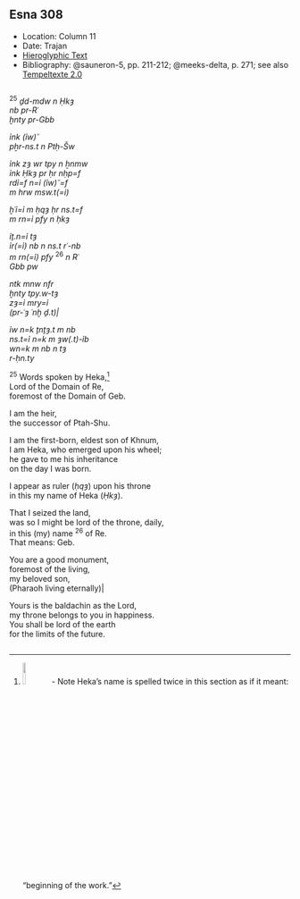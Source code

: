 ## Esna 308 {-}  
  
<style>  
  
  .col2 {  
    columns: 2 320px;         /* number of columns and width in pixels*/  
    -webkit-columns: 2 320px; /* chrome, safari */  
    -moz-columns: 2 320px;    /* firefox */  
    -webkit-column-break-inside: avoid;  
    -page-break-inside: avoid;  
    -break-inside: avoid;  
  }  
  
</style>  

- Location: Column 11
- Date: Trajan 
- [Hieroglyphic Text](https://www.ifao.egnet.net/uploads/publications/enligne/Temples-Esna003.pdf#page=269){target="_blank"}
- Bibliography: @sauneron-5, pp. 211-212; @meeks-delta, p. 271; see also [Tempeltexte 2.0](http://www.tempeltexte.uni-tuebingen.de/portal/#/text-detail/1167){target="_blank"}

<div class="col2">  

^25^ *ḏd-mdw n Ḥkȝ*  
*nb pr-Rʿ*  
*ḫnty pr-Gbb  *  
    
*ỉnk (ỉw)ʿʿ  *  
*pẖr-ns.t n Ptḥ-Šw  *  
    
*ỉnk zȝ wr tpy n ẖnmw  *  
*ỉnk Ḥkȝ pr ḥr nḥp=f  *  
*rdỉ=f n=ỉ (ỉw)ʿʿ=f  *  
*m hrw msw.t(=i)  *  
    
*ḫʿỉ=ỉ m ḥqȝ ḥr ns.t=f  *  
*m rn=ỉ pfy n ḥkȝ  *  
   
*ỉṯ.n=ỉ tȝ  *  
*ỉr(=ỉ) nb n ns.t rʿ-nb  *  
*m rn(=ỉ) pfy* ^26^ *n Rʿ  *  
*Gbb pw  *  
    
*ntk mnw nfr   *  
*ḫnty tpy.w-tȝ  *  
*zȝ=ỉ mry=ỉ  *  
*(pr-ʿȝ ʿnḫ ḏ.t)|  *  
  
*ỉw n=k ṯnṯȝ.t m nb  *  
*ns.t=ỉ n=k m ȝw(.t)-ỉb  *  
*wn=k m nb n tȝ  *  
*r-ḥn.ty  *  
  
^25^ Words spoken by Heka,[^fn-308-1]  
Lord of the Domain of Re,  
foremost of the Domain of Geb.  
  
I am the heir,  
the successor of Ptah-Shu.  
  
I am the first-born, eldest son of Khnum,  
I am Heka, who emerged upon his wheel;  
he gave to me his inheritance  
on the day I was born.    
  
I appear as ruler (*ḥqȝ*) upon his throne  
in this my name of Heka (*Ḥkȝ*).    
  
That I seized the land,  
was so I might be lord of the throne, daily,  
in this (my) name ^26^ of Re.  
That means: Geb.  
  
You are a good monument,  
foremost of the living,  
my beloved son,  
(Pharaoh living eternally)|  
  
Yours is the baldachin as the Lord,  
my throne belongs to you in happiness.  
You shall be lord of the earth  
for the limits of the future.

</div>  

[^fn-308-1]: ![](./images/308_25.png){width=10%} - Note Heka's name is spelled twice in this section as if it meant: "beginning of the work." 